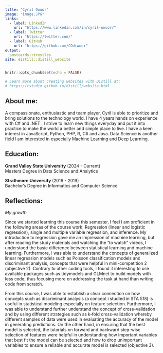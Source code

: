 ```yaml
---
title: "Cyril Owuor"
image: "image.JPG"
links:
  - label: LinkedIn
    url: "https://www.linkedin.com/in/cyril-owuor/"
  - label: Twitter
    url: "https://twitter.com/"
  - label: GitHub
    url: "https://github.com/COdiwuor"
output:
  postcards::trestles
site: distill::distill_website
---
```


```r
knitr::opts_chunk$set(echo = FALSE)

# Learn more about creating websites with Distill at:
# https://rstudio.github.io/distill/website.html

```

## About me:
A compassionate, enthusiastic and team player, Cyril is able to prioritize and bring solutions to the technology world. I have 4 years hands on experience with C# and .NET . I strive to learn new things everyday and put it into practice to make the world a better and simple place to live. I have a keen interest in JavaScript, Python, PHP, R, C# and Java. Data Science is another field I am interested in especially Machine Learning and Deep Learning.

## Education:
**Grand Valley State University** (2024 - Current)<br>
Masters Degree in Data Science and Analytics

**Strathmore University** (2016 - 2019)<br>
Bachelor's Degree in Informatics and Computer Science

## Reflections:
*My growth*

Since we started learning this course this semester, I feel I am proficient in the following areas of the course work: Regression (linear and logistic regression), single and multiple variable regression, and inference. My introduction to regression gave me an impression of machine learning, but after reading the study materials and watching the “to watch” videos, I understood the basic difference between statistical learning and machine learning. Furthermore, I was able to understand the concepts of generalized linear regression models such as Poisson classification models and discriminant analysis, concepts that were helpful in mini-competition 2 (objective 2). Contrary to other coding tools, I found it interesting to use available packages such as tidymodels and GLMnet to build models with less code, thus focusing more on addressing the task at hand than writing code from scratch. 

From this course, I was able to establish a clear connection on how concepts such as discriminant analysis (a concept i studied in STA 518) is useful in statistical modeling especially on feature selection. Furthermore, I was able to understand further understand the concept of cross-validation and by using different strategies such as k-fold cross-validation whereby different samples of data were used in evaluating the accuracy of the model in generating predictions. On the other hand, in ensuring that the best model is selected, the tutorials on forward and backward step-wise selection of features were helpful in understanding how important variables that best fit the model can be selected and how to drop unimportant variables to ensure a reliable and accurate model is selected (objective 3). 
